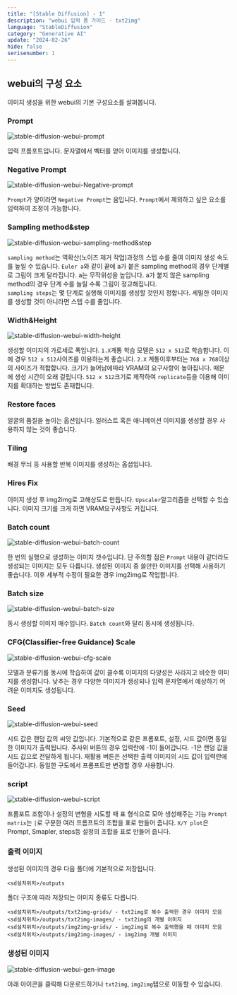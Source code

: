 ```yaml
---
title: "[Stable Diffusion] - 1"
description: "webui 입력 폼 가이드 - txt2img"
language: "StableDiffusion"
category: "Generative AI"
update: "2024-02-26"
hide: false
serisenumber: 1
---
```


## webui의 구성 요소
이미지 생성을 위한 webui의 기본 구성요소를 살펴봅니다.

### Prompt

![stable-diffusion-webui-prompt](/snippets/stableDiffusion/section1/prompt.png)

입력 프롬포트입니다. 문자열에서 벡터를 얻어 이미지를 생성합니다.

### Negative Prompt

![stable-diffusion-webui-Negative-prompt](/snippets/stableDiffusion/section1/Negative-prompt.png)

`Prompt`가 양이라면 `Negative Prompt`는 음입니다. `Prompt`에서 제외하고 싶은 요소를 입력하여 조정이 가능합니다.

### Sampling method&step

![stable-diffusion-webui-sampling-method&step](/snippets/stableDiffusion/section1/sampling-method&step.png)

`sampling method`는 역확산(노이즈 제거 작업)과정의 스텝 수를 줄여 이미지 생성 속도를 높일 수 있습니다. `Euler a`와 같이 끝에 a가 붙은 sampling method의 경우 단계별로 그림이 크게 달라집니다. a는 무작위성을 높입니다. a가 붙지 않은 sampling method의 경우 단계 수를 늘릴 수록 그림이 정교해집니다.  
`sampling steps`는 몇 단계로 실행해 이미지를 생성할 것인지 정합니다. 세밀한 이미지를 생성할 것이 아니라면 스텝 수를 줄입니다.

### Width&Height

![stable-diffusion-webui-width-height](/snippets/stableDiffusion/section1/width-height.png)

생성할 이미지의 가로세로 폭입니다. `1.X`계통 학습 모델은 `512 x 512`로 학습합니다. 이에 경우 `512 x 512`사이즈를 이용하는게 좋습니다. `2.X` 계통이후부터는 `768 x 768`이상의 사이즈가 적합합니다. 크기가 늘어남에따라 VRAM의 요구사항이 높아집니다. 때문에 생성 시간이 오래 걸립니다. `512 x 512`크기로 제작하여 `replicate`등을 이용해 이미지를 확대하는 방법도 존재합니다.

### Restore faces
얼굴의 품질을 높이는 옵션입니다. 일러스트 혹은 애니메이션 이미지를 생성할 경우 사용하지 않는 것이 좋습니다.

### Tiling
배경 무늬 등 사용할 반복 이미지를 생성하는 옵셥입니다.

### Hires Fix
이미지 생성 후 img2img로 고해상도로 만듭니다. `Upscaler`알고리즘을 선택할 수 있습니다. 이미지 크기를 크게 하면 VRAM요구사항도 커집니다.

### Batch count

![stable-diffusion-webui-batch-count](/snippets/stableDiffusion/section1/batch-count.png)

한 번의 실행으로 생성하는 이미지 갯수입니다. 단 주의할 점은 `Prompt` 내용이 같더라도 생성되는 이미지는 모두 다릅니다. 생성된 이미지 중 쓸만한 이미지를 선택해 사용하기 좋습니다. 이후 세부적 수정이 필요한 경우 img2img로 작업합니다.

### Batch size

![stable-diffusion-webui-batch-size](/snippets/stableDiffusion/section1/batch-size.png)

동시 생성할 이미지 매수입니다. `Batch count`와 달리 동시에 생성됩니다.

### CFG(Classifier-free Guidance) Scale

![stable-diffusion-webui-cfg-scale](/snippets/stableDiffusion/section1/cfg-scale.png)

모델과 분류기를 동시에 학습하여 값이 클수록 이미지의 다양성은 사라지고 비슷한 이미지를 생성합니다. 낮추는 경우 다양한 이미지가 생성되나 입력 문자열에서 예상하기 어려운 이미지도 생성됩니다.

### Seed

![stable-diffusion-webui-seed](/snippets/stableDiffusion/section1/seed.png)

시드 값은 랜덤 값의 씨앗 값입니다. 기본적으로 같은 프롬포트, 설정, 시드 값이면 동일한 이미지가 출력됩니다. 주사위 버튼의 경우 입력란에 -1이 들어갑니다. -1은 랜덤 값을 시드 값으로 전달하게 됩니다. 재활용 버튼은 선택한 출력 이미지의 시드 값이 입력란에 들어갑니다. 동일한 구도에서 프롬프트만 변경할 경우 사용합니다.

### script

![stable-diffusion-webui-script](/snippets/stableDiffusion/section1/script.png)

프롬포트 조합이나 설정의 변형을 시도할 때 표 형식으로 모아 생성해주는 기능 `Prompt matrix`는 `|`로 구분한 여러 프롬프트의 조합을 표로 만들어 줍니다. `X/Y plot`은 Prompt, Smapler, steps등 설정의 조합을 표로 만들어 줍니다.

### 출력 이미지
생성된 이미지의 경우 다음 폴더에 기본적으로 저장됩니다.
```text
<sd설치위치>/outputs
```

폴더 구조에 따라 저장되는 이미지 종류도 다릅니다.
```text
<sd설치위치>/outputs/txt2img-grids/ - txt2img로 복수 출력한 경우 이미지 모음
<sd설치위치>/outputs/txt2img-images/ - txt2img의 개별 이미지
<sd설치위치>/outputs/img2img-grids/ - img2img로 복수 출력했을 때 이미지 모음
<sd설치위치>/outputs/img2img-images/ - img2img 개별 이미지
```

### 생성된 이미지

![stable-diffusion-webui-gen-image](/snippets/stableDiffusion/section1/gen-image.png)

아래 아이콘을 클릭해 다운로드하거나 `txt2img`, `img2img`탭으로 이동할 수 있습니다.

